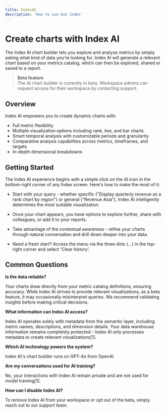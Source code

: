 ```yaml
---
title: IndexAI
description: 'How to use Ask Index'
---
```

# Create charts with Index AI

The Index AI chart builder lets you explore and analyze metrics by simply asking what kind of data you're looking for. Index AI will generate a relevant chart based on your metrics catalog, which can then be explored, shared or saved to a report.

> **Beta feature**  
> The AI chart builder is currently in beta. Workspace admins can request access for their workspace by contacting support.


## Overview

Index AI empowers you to create dynamic charts with:

- Full metric flexibility
- Multiple visualization options including rank, line, and bar charts
- Smart temporal analysis with customizable periods and granularity
- Comparative analysis capabilities across metrics, timeframes, and targets
- In-depth dimensional breakdowns

## Getting Started

The Index AI experience begins with a simple click on the AI icon in the bottom-right corner of any Index screen. Here's how to make the most of it:

- Start with your query - whether specific ("Display quarterly revenue as a rank chart by region") or general ("Revenue Asia"), Index AI intelligently determines the most suitable visualization.

- Once your chart appears, you have options to explore further, share with colleagues, or add it to your reports.

- Take advantage of the contextual awareness - refine your charts through natural conversation and drill down deeper into your data.

- Need a fresh start? Access the menu via the three dots (…) in the top-right corner and select 'Clear history'.

## Common Questions

**Is the data reliable?**

Your charts draw directly from your metric catalog definitions, ensuring accuracy. While Index AI strives to provide relevant visualizations, as a beta feature, it may occasionally misinterpret queries. We recommend validating insights before making critical decisions.

**What information can Index AI access?**

Index AI operates solely with metadata from the semantic layer, including metric names, descriptions, and dimension details. Your data warehouse information remains completely protected - Index AI only processes metadata to create relevant visualizations[1].

**Which AI technology powers the system?**

Index AI's chart builder runs on GPT-4o from OpenAI.

**Are my conversations used for AI training?**

No, your interactions with Index AI remain private and are not used for model training[1].

**How can I disable Index AI?**

To remove Index AI from your workspace or opt out of the beta, simply reach out to our support team.